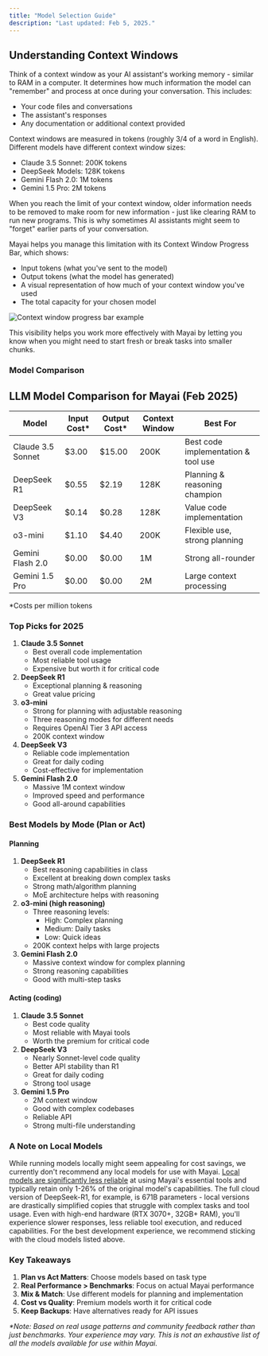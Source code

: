 ```yaml
---
title: "Model Selection Guide"
description: "Last updated: Feb 5, 2025."
---
```


## Understanding Context Windows

Think of a context window as your AI assistant's working memory - similar to RAM in a computer. It determines how much information the model can "remember" and process at once during your conversation. This includes:

- Your code files and conversations
- The assistant's responses
- Any documentation or additional context provided

Context windows are measured in tokens (roughly 3/4 of a word in English). Different models have different context window sizes:

- Claude 3.5 Sonnet: 200K tokens
- DeepSeek Models: 128K tokens
- Gemini Flash 2.0: 1M tokens
- Gemini 1.5 Pro: 2M tokens

When you reach the limit of your context window, older information needs to be removed to make room for new information - just like clearing RAM to run new programs. This is why sometimes AI assistants might seem to "forget" earlier parts of your conversation.

Mayai helps you manage this limitation with its Context Window Progress Bar, which shows:

- Input tokens (what you've sent to the model)
- Output tokens (what the model has generated)
- A visual representation of how much of your context window you've used
- The total capacity for your chosen model

<Frame caption="Visual representation of the context window usage in Mayai">
	<img
		src="https://storage.googleapis.com/mayai_public_images/docs/assets/image%20(11).png"
		alt="Context window progress bar example"
	/>
</Frame>

This visibility helps you work more effectively with Mayai by letting you know when you might need to start fresh or break tasks into smaller chunks.

### Model Comparison

## LLM Model Comparison for Mayai (Feb 2025)

| Model             | Input Cost\* | Output Cost\* | Context Window | Best For                            |
| ----------------- | ------------ | ------------- | -------------- | ----------------------------------- |
| Claude 3.5 Sonnet | $3.00        | $15.00        | 200K           | Best code implementation & tool use |
| DeepSeek R1       | $0.55        | $2.19         | 128K           | Planning & reasoning champion       |
| DeepSeek V3       | $0.14        | $0.28         | 128K           | Value code implementation           |
| o3-mini           | $1.10        | $4.40         | 200K           | Flexible use, strong planning       |
| Gemini Flash 2.0  | $0.00        | $0.00         | 1M             | Strong all-rounder                  |
| Gemini 1.5 Pro    | $0.00        | $0.00         | 2M             | Large context processing            |

\*Costs per million tokens

### Top Picks for 2025

1. **Claude 3.5 Sonnet**
    - Best overall code implementation
    - Most reliable tool usage
    - Expensive but worth it for critical code
2. **DeepSeek R1**
    - Exceptional planning & reasoning
    - Great value pricing
3. **o3-mini**
    - Strong for planning with adjustable reasoning
    - Three reasoning modes for different needs
    - Requires OpenAI Tier 3 API access
    - 200K context window
4. **DeepSeek V3**
    - Reliable code implementation
    - Great for daily coding
    - Cost-effective for implementation
5. **Gemini Flash 2.0**
    - Massive 1M context window
    - Improved speed and performance
    - Good all-around capabilities

### Best Models by Mode (Plan or Act)

#### Planning

1. **DeepSeek R1**
    - Best reasoning capabilities in class
    - Excellent at breaking down complex tasks
    - Strong math/algorithm planning
    - MoE architecture helps with reasoning
2. **o3-mini (high reasoning)**
    - Three reasoning levels:
        - High: Complex planning
        - Medium: Daily tasks
        - Low: Quick ideas
    - 200K context helps with large projects
3. **Gemini Flash 2.0**
    - Massive context window for complex planning
    - Strong reasoning capabilities
    - Good with multi-step tasks

#### Acting (coding)

1. **Claude 3.5 Sonnet**
    - Best code quality
    - Most reliable with Mayai tools
    - Worth the premium for critical code
2. **DeepSeek V3**
    - Nearly Sonnet-level code quality
    - Better API stability than R1
    - Great for daily coding
    - Strong tool usage
3. **Gemini 1.5 Pro**
    - 2M context window
    - Good with complex codebases
    - Reliable API
    - Strong multi-file understanding

### A Note on Local Models

While running models locally might seem appealing for cost savings, we currently don't recommend any local models for use with Mayai. [Local models are significantly less reliable](https://docs.mayai.bot/running-models-locally/read-me-first) at using Mayai's essential tools and typically retain only 1-26% of the original model's capabilities. The full cloud version of DeepSeek-R1, for example, is 671B parameters - local versions are drastically simplified copies that struggle with complex tasks and tool usage. Even with high-end hardware (RTX 3070+, 32GB+ RAM), you'll experience slower responses, less reliable tool execution, and reduced capabilities. For the best development experience, we recommend sticking with the cloud models listed above.

### Key Takeaways

1. **Plan vs Act Matters**: Choose models based on task type
2. **Real Performance > Benchmarks**: Focus on actual Mayai performance
3. **Mix & Match**: Use different models for planning and implementation
4. **Cost vs Quality**: Premium models worth it for critical code
5. **Keep Backups**: Have alternatives ready for API issues

_\*Note: Based on real usage patterns and community feedback rather than just benchmarks. Your experience may vary. This is not an exhaustive list of all the models available for use within Mayai._
